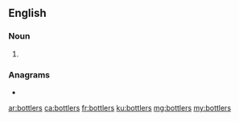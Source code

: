 ==English==

===Noun===
{{head|en|noun plural form}}

# {{plural of|bottler|lang=en}}

===Anagrams===
* {{l|en|blotters}}

[[ar:bottlers]]
[[ca:bottlers]]
[[fr:bottlers]]
[[ku:bottlers]]
[[mg:bottlers]]
[[my:bottlers]]